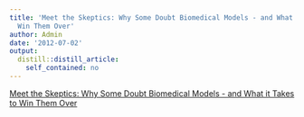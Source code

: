 ```yaml
---
title: 'Meet the Skeptics: Why Some Doubt Biomedical Models - and What it Takes to
  Win Them Over'
author: Admin
date: '2012-07-02'
output:
  distill::distill_article:
    self_contained: no
---
```


[Meet the Skeptics: Why Some Doubt Biomedical Models - and What it Takes to Win Them Over](http://biomedicalcomputationreview.org/content/meet-skeptics-why-some-doubt-biomedical-models-and-what-it-takes-win-them-over-0)
